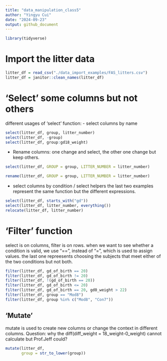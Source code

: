 ```yaml
---
title: "data_manipulation_class5"
author: "Yingyu Cui"
date: "2024-09-23"
output: github_document
---
```

```r
library(tidyverse)
```
# Import the litter data
```r
litter_df = read_csv("./data_import_examples/FAS_litters.csv")
litter_df = janitor::clean_names(litter_df)
```
# 'Select' some columns but not others

different usages of 'select' function:
- select columns by name
```r
select(litter_df, group, litter_number)
select(litter_df, -group)
select(litter_df, group:gd18_weight)
```
- Rename columns:
one  change and select, the other one change but keep others.
```r
select(litter_df, GROUP = group, LITTER_NUMBER = litter_number)

rename(litter_df, GROUP = group, LITTER_NUMBER = litter_number)
```
- select columns by condition / select helpers
the last two examples represent the same function but the different expressions.
```r
select(litter_df, starts_with("gd"))
select(litter_df, litter_number, everything())
relocate(litter_df, litter_number)
```

# 'Filter' function
select is on columns, filter is on rows.
when we want to see whether a condition is valid, we use "==", instead of "=", which is used to assign values.
the last one repreesents choosing the subjects that meet either of the two conditions but not both.
```r
filter(litter_df, gd_of_birth == 20)
filter(litter_df, gd_of_birth != 20)
filter(litter_df, !(gd_of_birth == 20))
filter(litter_df, gd_of_birth <= 20)
filter(litter_df, gd_of_birth == 20, gd0_weight > 22)
filter(litter_df, group == "Mod8")
filter(litter_df, group %in% c("Mod8", "Con7"))
```
## 'Mutate'
mutate is used to create new columns or change the context in different columns.
Question: why the diff(diff_weight = 18_weight-0_weight) cannot calculate but Prof.Jeff could?
```r
mutate(litter_df,  
       group = str_to_lower(group))
```









